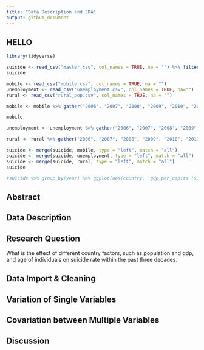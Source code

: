 ```yaml
---
title: "Data Description and EDA"
output: github_document
---
```


## HELLO

```r
library(tidyverse)

suicide <- read_csv("master.csv", col_names = TRUE, na = "") %>% filter(year >= 2006)
suicide

mobile <- read_csv("mobile.csv", col_names = TRUE, na = "")
unemployment <- read_csv("unemployment.csv", col_names = TRUE, na="")
rural <- read_csv("rural_pop.csv", col_names = TRUE, na = "")

mobile <- mobile %>% gather("2006", "2007", "2008", "2009", "2010", "2011", "2012", "2013", "2014", "2015", "2016", key = "year", value = "mobile_per100")

mobile 

unemployment <- unemployment %>% gather("2006", "2007", "2008", "2009", "2010", "2011", "2012", "2013", "2014", "2015", "2016", key = "year", value = "unemployment")

rural <- rural %>% gather("2006", "2007", "2008", "2009", "2010", "2011", "2012", "2013", "2014", "2015", "2016", key = "year", value = "rural_pct")

suicide <- merge(suicide, mobile, type = "left", match = "all")
suicide <- merge(suicide, unemployment, type = "left", match = "all")
suicide <- merge(suicide, rural, type = "left", match = "all")
suicide

#suicide %>% group_by(year) %>% ggplot(aes(country, 'gdp_per_capita ($)')) + geom_point()


```


## Abstract

## Data Description

## Research Question
What is the effect of different country factors, such as population and gdp, and age of individuals on suicide rate within the past three decades.

## Data Import & Cleaning


## Variation of Single Variables

## Covariation between Multiple Variables



## Discussion